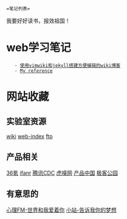  =笔记列表=
我要好好读书，报效祖国！

= web学习笔记 =
    - [[vimwiki_jekyll|使用vimwiki和jekyll搭建方便编辑的wiki博客]]
    - [[http://www.ruanyifeng.com/blog/2012/08/blogging_with_jekyll.html|My reference]]

= 网站收藏 =
== 实验室资源 ==
[[http://172.18.184.221/|wiki]]
[[http://172.18.184.59|web-index]]
[[http://172.18.184.220|ftp]]
== 产品相关 ==
[[http://www.36kr.com/|36氪]]
[[http://www.ifanr.com/|ifanr]]
[[http://cdc.tencent.com/|腾讯CDC]]
[[http://www.huxiu.com/|虎嗅网]]
[[http://www.pmtoo.com/|产品中国]]
[[http://event.geekpark.net/|极客公园]]
== 有意思的 ==
[[http://fm.xinli001.com/|心理FM-世界和我爱着你]]
[[http://zhan.renren.com/home?checked=true|小站-告诉我你的梦想]]



    
   
